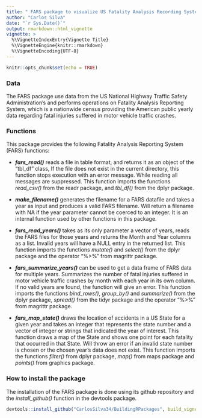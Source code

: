 ```yaml
---
title: " FARS package to visualize US Fatality Analysis Recording System data"
author: "Carlos Silva"
date: "`r Sys.Date()`"
output: rmarkdown::html_vignette
vignette: >
  %\VignetteIndexEntry{Vignette Title}
  %\VignetteEngine{knitr::rmarkdown}
  %\VignetteEncoding{UTF-8}
---
```


```r
knitr::opts_chunk$set(echo = TRUE)
```

### Data

The FARS package use data from the US National Highway Traffic Safety Administration's and performs operations on Fatality Analysis Reporting System, which is a nationwide census providing the American public yearly data regarding fatal injuries suffered in motor vehicle traffic crashes.

### Functions

This package provides the following Fatality Analysis Reporting System (FARS) functions:
 
* **_fars_read()_** reads a file in table format, and returns it as an object of the "tbl_df" class, If the file does not exist in the current directory, this function stops execution with an error message. While reading all messages are suppressed.
This function imports the functions *read_csv()* from the readr package, and *tbl_df()* from the dplyr package.

* **_make_filename()_** generates the filename for a FARS datafile and takes a year as input and produces a valid FARS filename. Will return a filename with NA if the year parameter cannot be coerced to an integer. It is an internal function used by other functions in this package.

* **_fars_read_years()_** takes as its only parameter a vector of years, reads the FARS files for those years and returns the Month and Year columns as a list. Invalid years will have  a NULL entry in the returned list.
This function imports the functions *mutate()* and *select()* from the dplyr package and the operator "%>%" from magrittr package.

* **_fars_summarize_years()_** can be used to get a data frame of FARS data for multiple years. Summarizes the number of fatal injuries suffered in motor vehicle traffic crashes by month with each year in its own column.
If no valid years are found, the function will give an error. 
This function imports the functions *bind_rows()*, *group_by()* and *summarize()* from the dplyr package, *spread()* from the tidyr package and the operator "%>%" from magrittr package. 

* **_fars_map_state()_** draws the location of accidents in a US State for a given year and takes an integer that represents the state number and a vector of integer or strings that indicated the year of interest. 
This function draws a map of the State and shows one point for each fatality that occurred in that State. Will throw an error if an invalid state number is chosen or the chosen year's data does not exist.
This function imports the functions *filter()* from dplyr package, *map()* from maps package and *points()* from graphics package.

### How to install the package

The installation of the FARS package is done using its github repository and the *install_github()* function in the devtools package.

```r
devtools::install_github("CarlosSilva34/BuildingRPackages", build_vignettes = TRUE)
```

